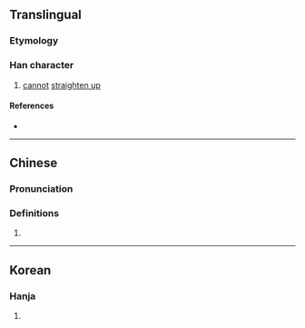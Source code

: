 {{character info/new}}
==Translingual==

===Etymology===
{{Han compound|亻|夙|c1=s|c2=p|ls=psc}}

===Han character===
{{Han char|rn=9|rad=人|as=06|sn=8|four=27210|canj=OHNN|ids=⿰亻夙}}

# [[cannot]] [[straighten up]]

====References====
* {{Han ref|kx=0100.050|dkj=00544|hdz=10151.010|uh=3449|ud=13385}}

----

==Chinese==
{{zh-forms}}

===Pronunciation===
{{zh-pron
|m=sù
|c=cuk1
|mc=y
|oc=
|ma=
|cat=v
}}

===Definitions===
{{zh-hanzi}}

# {{zh-only|傗㑉}}

----

==Korean==

===Hanja===
{{ko-hanja|hangeul=숙|rv=suk|mr=suk|y=swuk|eumhun=[[펴다|펴지지]] [[않다]]|ehrv=pyeojiji anta|ehmr=pyŏjiji ant'a|ehy=phyecici anhta}}

# {{defn|lang=ko|sort=人06}}